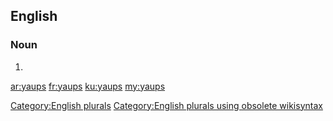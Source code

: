 ==English==

===Noun===
{{head|en}}

# {{plural of|yaup}}

[[Category:English plurals]][[Category:English plurals using obsolete wikisyntax]]

[[ar:yaups]]
[[fr:yaups]]
[[ku:yaups]]
[[my:yaups]]